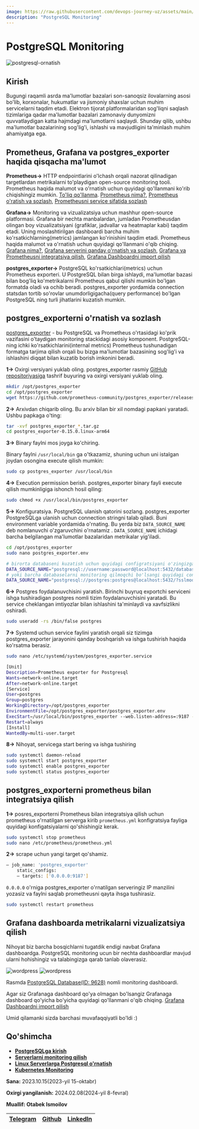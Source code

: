 ```yaml
---
image: https://raw.githubusercontent.com/devops-journey-uz/assets/main/images/tutorials/database/postgresql-monitoring.png
description: "PostgreSQL Monitoring"
---
```



# PostgreSQL Monitoring

![postgresql-ornatish](https://raw.githubusercontent.com/devops-journey-uz/assets/main/images/tutorials/database/postgresql-monitoring.png)

## Kirish

Bugungi raqamli asrda ma'lumotlar bazalari son-sanoqsiz ilovalarning asosi bo'lib, korxonalar, hukumatlar va jismoniy shaxslar uchun muhim servicelarni taqdim etadi. Elektron tijorat platformalaridan sog'liqni saqlash tizimlariga qadar ma'lumotlar bazalari zamonaviy dunyomizni quvvatlaydigan katta hajmdagi ma'lumotlarni saqlaydi. Shunday qilib, ushbu ma'lumotlar bazalarining sog'lig'i, ishlashi va mavjudligini ta'minlash muhim ahamiyatga ega.

## Prometheus, Grafana va postgres_exporter haqida qisqacha ma'lumot

**Prometheus->** HTTP endpointlarini o'lchash orqali nazorat qilinadigan targetlardan metrikalarni to'playdigan open-source monitoring tooli.
Prometheus haqida malumot va o'rnatish uchun quyidagi qo'llanmani ko'rib chiqishingiz mumkin. [To'liq qo'llanma](https://devops-journey.uz/guides/monitoring/gnp-monitoring). [Prometheus nima?](https://devops-journey.uz/guides/monitoring/gnp-monitoring#prometheus-nima), [Prometheus o'ratish va sozlash](https://devops-journey.uz/guides/monitoring/gnp-monitoring#prometheus-oratish-va-sozlash), [Prometheusni service sifatida sozlash](https://devops-journey.uz/guides/monitoring/gnp-monitoring#prometheusni-service-sifatida-sozlash)

**Grafana->** Monitoring va vizualizatsiya uchun mashhur open-source platformasi. Grafana bir nechta manbalardan, jumladan Prometheusdan olingan boy vizualizatsiyani (grafiklar, jadvallar va heatmaplar kabi) taqdim etadi. Uning moslashtirilgan dashboardi barcha muhim ko'rsatkichlarning(metrics) jamlangan ko'rinishini taqdim etadi.
Prometheus haqida malumot va o'rnatish uchun quyidagi qo'llanmani o'qib chiqing. [Grafana nima?](https://devops-journey.uz/guides/monitoring/gnp-monitoring#grafana-nima), [Grafana serverini qanday o'rnatish va sozlash](https://devops-journey.uz/guides/monitoring/gnp-monitoring#grafana-serverini-qanday-ornatish-va-sozlash), [Grafana va Prometheusni integratsiya qilish](https://devops-journey.uz/guides/monitoring/gnp-monitoring#grafana-va-prometheusni-integratsiya-qilish), [Grafana Dashboardni import qilish](https://devops-journey.uz/guides/monitoring/gnp-monitoring#grafana-dashboardni-import-qilish)

**postgres_exporter->** PostgreSQL ko'rsatkichlari(metrics) uchun Prometheus exporteri. U PostgreSQL bilan birga ishlaydi, ma'lumotlar bazasi bilan bog'liq ko'metrikalarni Prometheus qabul qilishi mumkin bo'lgan formatda oladi va ochib beradi. postgres_exporter yordamida connection statsdan tortib so'rovlar unumdorligigacha(query performance) bo'lgan PostgreSQL ning turli jihatlarini kuzatish mumkin.

## postgres_exporterni o'rnatish va sozlash


[postgres_exporter](https://github.com/prometheus-community/postgres_exporter) - bu PostgreSQL va Prometheus o'rtasidagi ko'prik vazifasini o'taydigan monitoring stackidagi asosiy komponent. PostgreSQL-ning ichki ko'rsatkichlarini(internal metrics) Prometheus tushunadigan formatga tarjima qilish orqali bu bizga ma'lumotlar bazasining sog'lig'i va ishlashini diqqat bilan kuzatib borish imkonini beradi.

**1->** Oxirgi versiyani yuklab oling. postgres_exporter rasmiy [GitHub repositoriyasiga](https://github.com/prometheus-community/postgres_exporter/releases) tashrif buyuring va oxirgi versiyani yuklab oling.

```bash
mkdir /opt/postgres_exporter
cd /opt/postgres_exporter
wget https://github.com/prometheus-community/postgres_exporter/releases/download/v0.15.0/postgres_exporter-0.15.0.linux-arm64.tar.gz
```
**2->** Arxivdan chiqarib oling. Bu arxiv bilan bir xil nomdagi papkani yaratadi. Ushbu papkaga o'ting:

```bash
tar -xvf postgres_exporter_*.tar.gz
cd postgres_exporter-0.15.0.linux-arm64
```
**3->** Binary faylni mos joyga ko'chiring.

Binary faylni `/usr/local/bin` ga o'tkazamiz, shuning uchun uni istalgan joydan osongina execute qilish mumkin:

```bash
sudo cp postgres_exporter /usr/local/bin
```

**4->** Execution permission berish. postgres_exporter binary fayli execute qilish mumkinligiga ishonch hosil qiling:
```bash
sudo chmod +x /usr/local/bin/postgres_exporter
```
**5->** Konfiguratsiya. PostgreSQL ulanish qatorini sozlang. postgres_exporter PostgreSQLga ulanish uchun connection stringni talab qiladi.
Buni  environment variable yordamida o'rnating. Bu yerda biz `DATA_SOURCE_NAME` deb nomlanuvchi o'zgaruvchini o'rnatamiz . `DATA_SOURCE_NAME` ichidagi barcha belgilangan ma'lumotlar bazalaridan metrikalar yig'iladi. 

```bash
cd /opt/postgres_exporter
sudo nano postgres_exporter.env
```

```bash filename="/opt/postgres_exporter/postgres_exporter.env" {2,4}
# birorta databaseni kuzatish uchun quyidagi configratsiyani o'zingizga moslab oling
DATA_SOURCE_NAME="postgresql://username:password@localhost:5432/database-name?sslmode=disable"
# yoki barcha databaselarni monitoring qilmoqchi bo'lsangi quyidagi configratsiyani o'zingizga moslab oling
DATA_SOURCE_NAME="postgresql://postgres:postgres@localhost:5432/?sslmode=disable"
```
**6->** Postgres foydalanuvchisini yaratish.
Birinchi buyruq exportchi serviceni ishga tushiradigan postgres nomli tizim foydalanuvchisini yaratadi. Bu service cheklangan imtiyozlar bilan ishlashini ta'minlaydi va xavfsizlikni oshiradi.
```bash
sudo useradd -rs /bin/false postgres
```
**7->** Systemd uchun service faylini yaratish orqali siz tizimga postgres_exporter jarayonini qanday boshqarish va ishga tushirish haqida ko'rsatma berasiz.

```bash
sudo nano /etc/systemd/system/postgres_exporter.service
```

```bash filename="/etc/systemd/system/postgres_exporter.service" {8-10}
[Unit]
Description=Prometheus exporter for Postgresql
Wants=network-online.target
After=network-online.target
[Service]
User=postgres
Group=postgres
WorkingDirectory=/opt/postgres_exporter
EnvironmentFile=/opt/postgres_exporter/postgres_exporter.env
ExecStart=/usr/local/bin/postgres_exporter --web.listen-address=:9187 --web.telemetry-path=/metrics
Restart=always
[Install]
WantedBy=multi-user.target
```

**8->** Nihoyat, servicega start bering va ishga tushiring

```bash
sudo systemctl daemon-reload
sudo systemctl start postgres_exporter
sudo systemctl enable postgres_exporter
sudo systemctl status postgres_exporter
```
## postgres_exporterni prometheus bilan integratsiya qilish

**1->** posres_exporterni Prometheus bilan integratsiya qilish uchun prometheus o'rnatilgan serverga kirib `prometheus.yml` konfigratsiya fayliga quyidagi konfigatsiyalarni qo'shishingiz kerak.

```bash
sudo systemctl stop prometheus
sudo nano /etc/prometheus/prometheus.yml
```
**2->** scrape uchun yangi target qo'shamiz.

```bash filename="/etc/prometheus/prometheus.yml"
— job_name: 'postgres_exporter'
    static_configs:
    — targets: ['0.0.0.0:9187']
```
`0.0.0.0` o'rniga postgres_exporter o'rnatilgan serveringiz IP manzilini yozasiz va faylni saqlab prometheusni qayta ihsga tushirasiz.
```bash
sudo systemctl restart prometheus
```
## Grafana dashboarda metrikalarni vizualizatsiya qilish
Nihoyat biz barcha bosqichlarni tugatdik endigi navbat Grafana dashboardga. PostgreSQL monitoring ucun bir nechta dashboardlar mavjud ularni hohishingiz va talabingizga qarab tanlab olaverasiz. 

![wordpress](https://raw.githubusercontent.com/devops-journey-uz/assets/main/images/tutorials/database/image.png)
![wordpress](https://raw.githubusercontent.com/devops-journey-uz/assets/main/images/tutorials/database/2.png)

Rasmda [PostgreSQL Database(ID: 9628)](https://grafana.com/grafana/dashboards/9628-postgresql-database/) nomli monitoring dashboardi.

Agar siz Grafanaga dashboard qo'ya olmagan bo'lsangiz Grafanaga dashboard qo'yicha bo'yicha quyidagi qo'llanmani o'qib chiqing. [Grafana Dashboardni import qilish](https://devops-journey.uz/guides/monitoring/gnp-monitoring#grafana-dashboardni-import-qilish)


Umid qilamanki sizda barchasi muvafaqqiyatli bo'ldi :)

## Qo'shimcha

<Callout type="info" emoji="">

 * [**PostgreSQLga kirish**](https://devops-journey.uz/guides/database/postgresql-kirish)
 * [**Serverlarni monitoring qilish**](https://devops-journey.uz/guides/monitoring/gnp-monitoring)
 * [**Linux Serverlarga Postgresql o'rnatish**](https://devops-journey.uz/guides/database/postgresql-ornatish)
 * [**Kubernetes Monitoring**](https://devops-journey.uz/guides/k8s/kubernetes-monitoring)


**Sana:** 2023.10.15(2023-yil 15-oktabr)

**Oxirgi yangilanish:** 2024.02.08(2024-yil 8-fevral)

**Muallif: Otabek Ismoilov**

| [Telegram](https://t.me/Otabek_Ismoilov) | [Github](https://github.com/ismoilovdevml) | [LinkedIn](https://www.linkedin.com/in/otabek-ismoilov-8625b0222/) |
| - | - | - |

</Callout>
